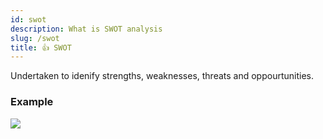 ```yaml
---
id: swot
description: What is SWOT analysis
slug: /swot
title: 👍 SWOT
---
```



Undertaken to idenify strengths, weaknesses, threats and oppourtunities. 


### Example

![](/img/swot.png)

